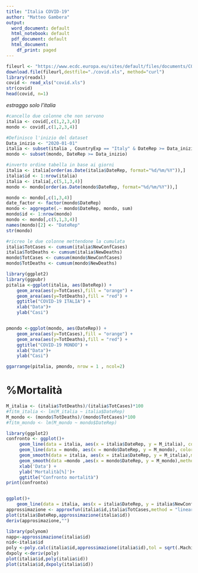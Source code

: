 ```yaml
---
title: "Italia COVID-19"
author: "Matteo Gambera"
output:
  word_document: default
  html_notebook: default
  pdf_document: default
  html_document:
    df_print: paged
---
```


```r
fileurl <- "https://www.ecdc.europa.eu/sites/default/files/documents/COVID-19-geographic-disbtribution-worldwide-2020-03-11.xls"
download.file(fileurl,destfile="./covid.xls", method="curl")
library(readxl)
covid <- read_xls("covid.xls")
str(covid)
head(covid, n=1)
```
_estraggo solo l'italia_
```r
#cancello due colonne che non servono
italia <- covid[,c(1,2,3,4)] 
mondo <- covid[,c(1,2,3,4)]

#Definisco l'inizio del dataset
Data_inizio <- "2020-01-01"
italia <- subset(italia , CountryExp == "Italy" & DateRep >= Data_inizio )
mondo <- subset(mondo, DateRep >= Data_inizio)

#inverto ordine tabella in base ai giorni
italia <- italia[order(as.Date(italia$DateRep, format="%d/%m/%Y")),]
italia$id <- 1:nrow(italia)
italia <- italia[,c(5,1,3,4)]
mondo <- mondo[order(as.Date(mondo$DateRep, format="%d/%m/%Y")),]
```

```r
mondo <- mondo[,c(1,3,4)]
date_factor <- factor(mondo$DateRep)
mondo <- aggregate(.~ mondo$DateRep, mondo, sum)
mondo$id <- 1:nrow(mondo)
mondo <- mondo[,c(5,1,3,4)]
names(mondo)[2] <- "DateRep"
str(mondo)
```

```r
#ricreo le due colonne mettendone la cumulata
italia$TotCases <- cumsum(italia$NewConfCases)
italia$TotDeaths <- cumsum(italia$NewDeaths)
mondo$TotCases <- cumsum(mondo$NewConfCases)
mondo$TotDeaths <- cumsum(mondo$NewDeaths)
```

```r
library(ggplot2)
library(ggpubr)
pitalia <-ggplot(italia, aes(DateRep)) + 
    geom_area(aes(y=TotCases),fill = "orange") +
    geom_area(aes(y=TotDeaths),fill = "red") + 
    ggtitle("COVID-19 ITALIA") +
    xlab("Data")+ 
    ylab("Casi")


pmondo <-ggplot(mondo, aes(DateRep)) + 
    geom_area(aes(y=TotCases),fill = "orange") +
    geom_area(aes(y=TotDeaths),fill = "red") +
    ggtitle("COVID-19 MONDO") +
    xlab("Data")+ 
    ylab("Casi")

ggarrange(pitalia, pmondo, nrow = 1 , ncol=2)
```
# %Mortalità
```r
M_italia <- (italia$TotDeaths)/(italia$TotCases)*100
#fitm_italia <- lm(M_italia ~ italia$DateRep)
M_mondo <- (mondo$TotDeaths)/(mondo$TotCases)*100
#fitm_mondo <- lm(M_mondo ~ mondo$DateRep)

```

```r
library(ggplot2)
confronto <- ggplot()+
     geom_line(data = italia, aes(x = italia$DateRep, y = M_italia), color = "blue", na.rm = TRUE) +
     geom_line(data = mondo, aes(x = mondo$DateRep, y = M_mondo), color = "red",na.rm = TRUE) +
     geom_smooth(data = italia, aes(x = italia$DateRep, y = M_italia),method = glm, se = FALSE, na.rm=TRUE , size=0.5)+
     geom_smooth(data =mondo ,aes(x = mondo$DateRep, y = M_mondo),method = glm, se = FALSE, na.rm=TRUE , color="orange",size=0.5)+
     xlab('Data') +
     ylab('Mortalità[%]')+
     ggtitle("Confronto mortalità")
print(confronto)



```

```r
ggplot()+
    geom_line(data = italia, aes(x = italia$DateRep, y = italia$NewConfCases), color = "blue", na.rm = TRUE) 
approssimazione <- approxfun(italia$id,italia$TotCases,method = "linear")
plot(italia$DateRep,approssimazione(italia$id))
deriv(approsimazione,"")
```
```r
library(polynom)
napp<-approssimazione(italia$id)
nid<-italia$id
poly <-poly.calc(italia$id,approssimazione(italia$id),tol = sqrt(.Machine$double.eps))
dxpoly <-deriv(poly)
plot(italia$id,poly(italia$id))
plot(italia$id,dxpoly(italia$id))


```
 



```r


```

